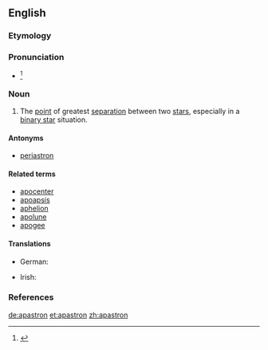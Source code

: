 ==English==

===Etymology===
{{prefix|apo|astron}}

===Pronunciation===
* {{IPA|/əˈpæstɹən/}}<ref>{{R:Dictionary.com}}</ref>

===Noun===
{{en-noun}}

# {{astronomy}} The [[point]] of greatest [[separation]] between two [[star]]s, especially in a [[binary star]] situation.

====Antonyms====
* [[periastron]]

====Related terms====
* [[apocenter]]
* [[apoapsis]]
* [[aphelion]]
* [[apolune]]
* [[apogee]]

====Translations====
{{trans-top|point of greatest separation between two stars}}
* German: {{t+|de|Apastron}}
{{trans-mid}}
* Irish: {{t-|ga|apastrón|m}}
{{trans-bottom}}

===References===
<references/>

[[de:apastron]]
[[et:apastron]]
[[zh:apastron]]